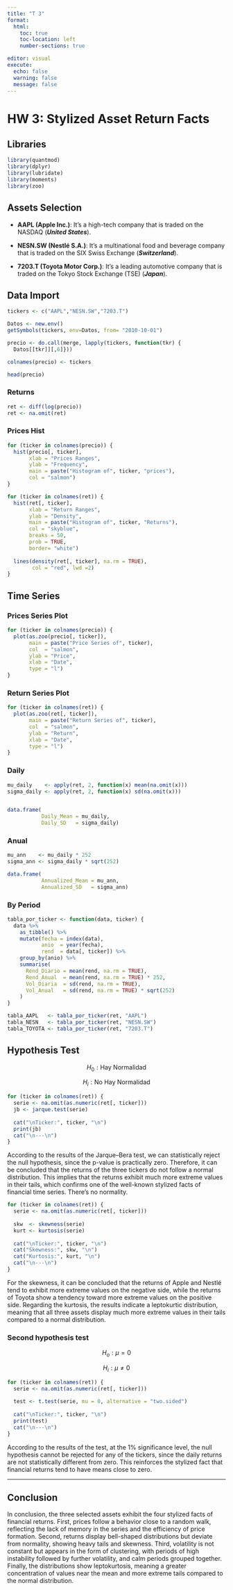 ```yaml
---
title: "T 3"
format: 
  html:
    toc: true       
    toc-location: left   
    number-sections: true  

editor: visual
execute:
  echo: false     
  warning: false  
  message: false  
---
```


# HW 3: Stylized Asset Return Facts

## Libraries

```r
library(quantmod)
library(dplyr)
library(lubridate)
library(moments)
library(zoo)
```

## **Assets Selection**

-   **AAPL (Apple Inc.)**: It’s a high-tech company that is traded on the NASDAQ (***United States***).

-   **NESN.SW (Nestlé S.A.)**: It’s a multinational food and beverage company that is traded on the SIX Swiss Exchange (***Switzerland***).

-   **7203.T (Toyota Motor Corp.)**: It’s a leading automotive company that is traded on the Tokyo Stock Exchange (TSE) (***Japan***).

## Data Import

```r
tickers <- c("AAPL","NESN.SW","7203.T")

Datos <- new.env()
getSymbols(tickers, env=Datos, from= "2010-10-01")

precio <- do.call(merge, lapply(tickers, function(tkr) {
  Datos[[tkr]][,6]}))

colnames(precio) <- tickers

head(precio)
```

### Returns

```r
ret <- diff(log(precio))
ret <- na.omit(ret)
```

### Prices Hist

```r
for (ticker in colnames(precio)) {
  hist(precio[, ticker],
       xlab = "Prices Ranges",
       ylab = "Frequency",
       main = paste("Histogram of", ticker, "prices"),
       col = "salmon")
}
```

```r
for (ticker in colnames(ret)) {
  hist(ret[, ticker],
       xlab = "Return Ranges",
       ylab = "Density",
       main = paste("Histogram of", ticker, "Returns"),
       col = "skyblue",
       breaks = 50,
       prob = TRUE, 
       border= "white")
  
  lines(density(ret[, ticker], na.rm = TRUE),
        col = "red", lwd =2)
}


```

## **Time Series**

### Prices Series Plot

```r
for (ticker in colnames(precio)) {
  plot(as.zoo(precio[, ticker]),
       main = paste("Price Series of", ticker),
       col  = "salmon",
       ylab = "Price",
       xlab = "Date",
       type = "l")
}
```

### Return Series Plot

```r
for (ticker in colnames(ret)) {
  plot(as.zoo(ret[, ticker]),
       main = paste("Return Series of", ticker),
       col  = "salmon",
       ylab = "Return",
       xlab = "Date",
       type = "l")
}

```

### **Daily**

```r
mu_daily    <- apply(ret, 2, function(x) mean(na.omit(x)))
sigma_daily <- apply(ret, 2, function(x) sd(na.omit(x)))


data.frame(
           Daily_Mean = mu_daily,
           Daily_SD   = sigma_daily)
```

### **Anual**

```r
mu_ann    <- mu_daily * 252
sigma_ann <- sigma_daily * sqrt(252)

data.frame(
           Annualized_Mean = mu_ann,
           Annualized_SD   = sigma_ann)
```

### **By Period**

```r

tabla_por_ticker <- function(data, ticker) {
  data %>%
    as_tibble() %>%
    mutate(fecha = index(data),
           anio  = year(fecha),
           rend  = data[, ticker]) %>%
    group_by(anio) %>%
    summarise(
      Rend_Diario = mean(rend, na.rm = TRUE),
      Rend_Anual  = mean(rend, na.rm = TRUE) * 252,
      Vol_Diaria  = sd(rend, na.rm = TRUE),
      Vol_Anual   = sd(rend, na.rm = TRUE) * sqrt(252)
    )
}

tabla_AAPL   <- tabla_por_ticker(ret, "AAPL")
tabla_NESN   <- tabla_por_ticker(ret, "NESN.SW")
tabla_TOYOTA <- tabla_por_ticker(ret, "7203.T")
```

## Hypothesis Test

$$ H_0 : \text{Hay Normalidad} $$

$$ H_i : \text{No Hay Normalidad} $$

```r
for (ticker in colnames(ret)) {
  serie <- na.omit(as.numeric(ret[, ticker]))
  jb <- jarque.test(serie)
  
  cat("\nTicker:", ticker, "\n")
  print(jb)
  cat("\n---\n")
}
```

According to the results of the Jarque–Bera test, we can statistically reject the null hypothesis, since the p-value is practically zero. Therefore, it can be concluded that the returns of the three tickers do not follow a normal distribution. This implies that the returns exhibit much more extreme values in their tails, which confirms one of the well-known stylized facts of financial time series. There's no normality.

```r
for (ticker in colnames(ret)) {
  serie <- na.omit(as.numeric(ret[, ticker]))
  
  skw  <- skewness(serie)
  kurt <- kurtosis(serie)
  
  cat("\nTicker:", ticker, "\n")
  cat("Skewness:", skw, "\n")
  cat("Kurtosis:", kurt, "\n")
  cat("\n---\n")
}
```

For the skewness, it can be concluded that the returns of Apple and Nestlé tend to exhibit more extreme values on the negative side, while the returns of Toyota show a tendency toward more extreme values on the positive side. Regarding the kurtosis, the results indicate a leptokurtic distribution, meaning that all three assets display much more extreme values in their tails compared to a normal distribution.

### **Second hypothesis test**

$$ H_o: \mu =  0 $$

$$ H_i : \mu \neq0 $$

```r

for (ticker in colnames(ret)) {
  serie <- na.omit(as.numeric(ret[, ticker]))
  
  test <- t.test(serie, mu = 0, alternative = "two.sided")
  
  cat("\nTicker:", ticker, "\n")
  print(test)
  cat("\n---\n")
}

```

According to the results of the test, at the 1% significance level, the null hypothesis cannot be rejected for any of the tickers, since the daily returns are not statistically different from zero. This reinforces the stylized fact that financial returns tend to have means close to zero.

------------------------------------------------------------------------

## Conclusion

In conclusion, the three selected assets exhibit the four stylized facts of financial returns. First, prices follow a behavior close to a random walk, reflecting the lack of memory in the series and the efficiency of price formation. Second, returns display bell-shaped distributions but deviate from normality, showing heavy tails and skewness. Third, volatility is not constant but appears in the form of clustering, with periods of high instability followed by further volatility, and calm periods grouped together. Finally, the distributions show leptokurtosis, meaning a greater concentration of values near the mean and more extreme tails compared to the normal distribution.
